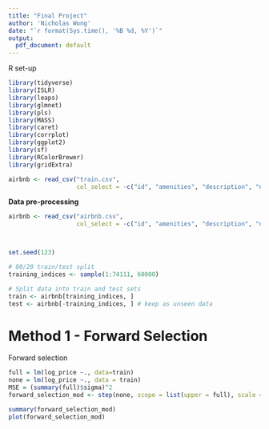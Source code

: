 ```yaml
---
title: "Final Project"
author: 'Nicholas Wong'
date: "`r format(Sys.time(), '%B %d, %Y')`"
output:
  pdf_document: default
---
```


R set-up 

```r
library(tidyverse)
library(ISLR)
library(leaps)
library(glmnet)
library(pls)
library(MASS)
library(caret)
library(corrplot)
library(ggplot2)
library(sf)
library(RColorBrewer)
library(gridExtra)

airbnb <- read_csv("train.csv",
                   col_select = -c("id", "amenities", "description", "name", "thumbnail_url"))
```

**Data pre-processing** 
```r
airbnb <- read_csv("airbnb.csv",
                   col_select = -c("id", "amenities", "description", "name", "thumbnail_url"))



set.seed(123)

# 80/20 train/test split 
training_indices <- sample(1:74111, 60000)

# Split data into train and test sets 
train <- airbnb[training_indices, ]
test <- airbnb[-training_indices, ] # keep as unseen data 
```

# Method 1 - Forward Selection # 

Forward selection 
```r
full = lm(log_price ~., data=train)
none = lm(log_price ~., data = train)
MSE = (summary(full)$sigma)^2
forward_selection_mod <- step(none, scope = list(upper = full), scale = MSE, direction = 'forward', trace=FALSE)

summary(forward_selection_mod)
plot(forward_selection_mod)
```




